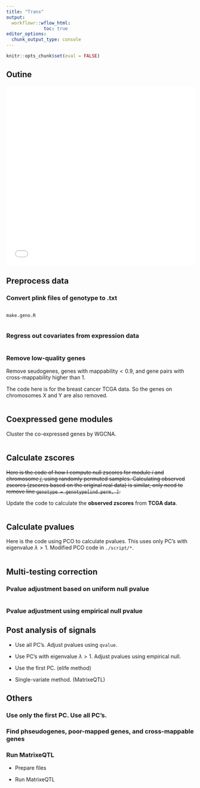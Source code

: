```yaml
---
title: "Trans"
output:
  workflowr::wflow_html:
              toc: true
editor_options:
  chunk_output_type: console
---
```



```r
knitr::opts_chunk$set(eval = FALSE)
```


## Outine

![](outline.pdf){width=100% height=5in}

## Preprocess data

### Convert plink files of genotype to .txt

```r
```


`make.geno.R`

```r
```

### Regress out covariates from expression data

```r
```


### Remove low-quality genes

Remove seudogenes, genes with mappability$<0.9$, and gene pairs with cross-mappability higher than 1.

The code here is for the breast cancer TCGA data. So the genes on chromosomes X and Y are also removed.

```r
```


## Coexpressed gene modules

Cluster the co-expressed genes by WGCNA.

```r
```


## Calculate zscores

~~Here is the code of how I compute null zscores for module $i$ and chromosome $j$, using randomly permuted samples. Calculating observed zscores (zscores based on the original real data) is similar, only need to remove line `genotype = genotype[ind.perm, ]`.~~

Update the code to calculate the **observed zscores** from **TCGA data**.

```r
```


## Calculate pvalues

Here is the code using PCO to calculate pvalues. This uses only PC's with eigenvalue $\lambda > 1$. Modified PCO code in `./script/*`.

```r
```


## Multi-testing correction
### Pvalue adjustment based on uniform null pvalue
```r
```

### Pvalue adjustment using empirical null pvalue

## Post analysis of signals

- Use all PC's. Adjust pvalues using `qvalue`.

- Use PC's with eigenvalue $\lambda>1$. Adjust pvalues using empirical null.

- Use the first PC. (elife method)

- Single-variate method. (MatrixeQTL)

## Others

### Use only the first PC. Use all PC's.

### Find phseudogenes, poor-mapped genes, and cross-mappable genes

### Run MatrixeQTL
- Prepare files

- Run MatrixeQTL
